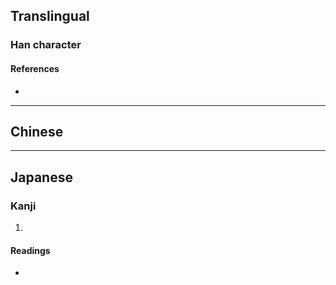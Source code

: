 {{character info/new}}
==Translingual==

===Han character===
{{Han char|rn=61|rad=心|as=11|sn=14|four=|canj=ITP|ids=⿱𠗦心}}

====References====
* {{Han ref|kx=0401.190|dkj=11164|dj=0741.080|hdz=42343.120|uh=617F|ud=24959}}

----

==Chinese==
{{zh-see|憑|v}}

----

==Japanese==

===Kanji===
{{ja-kanji|grade=|rs=心11}}

# {{defn|lang=ja|sort=心11}}

====Readings====
* {{ja-readings|on=[[ひょう]] (hyō)|kun=[[つく]] (tsuku)}}
